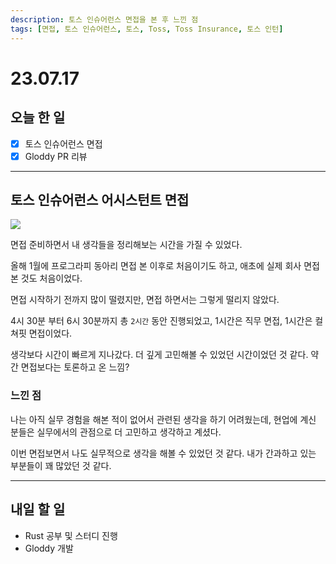```yaml
---
description: 토스 인슈어런스 면접을 본 후 느낀 점
tags: [면접, 토스 인슈어런스, 토스, Toss, Toss Insurance, 토스 인턴]
---
```


# 23.07.17

## 오늘 한 일

- [x] 토스 인슈어런스 면접
- [x] Gloddy PR 리뷰

---

## 토스 인슈어런스 어시스턴트 면접

<img src="https://pds.saramin.co.kr/company/logo/202006/28/qcm6px_n82u-1cs43aa_logo.jpg" />

면접 준비하면서 내 생각들을 정리해보는 시간을 가질 수 있었다.

올해 1월에 프로그라피 동아리 면접 본 이후로 처음이기도 하고, 애초에 실제 회사 면접 본 것도 처음이었다.

면접 시작하기 전까지 많이 떨렸지만, 면접 하면서는 그렇게 떨리지 않았다.

4시 30분 부터 6시 30분까지 총 `2시간` 동안 진행되었고, 1시간은 직무 면접, 1시간은 컬쳐핏 면접이었다.

생각보다 시간이 빠르게 지나갔다. 더 깊게 고민해볼 수 있었던 시간이었던 것 같다. 약간 면접보다는 토론하고 온 느낌?

### 느낀 점

나는 아직 실무 경험을 해본 적이 없어서 관련된 생각을 하기 어려웠는데, 현업에 계신 분들은 실무에서의 관점으로 더 고민하고 생각하고 계셨다.

이번 면접보면서 나도 실무적으로 생각을 해볼 수 있었던 것 같다. 내가 간과하고 있는 부분들이 꽤 많았던 것 같다.

---

## 내일 할 일

- Rust 공부 및 스터디 진행
- Gloddy 개발
